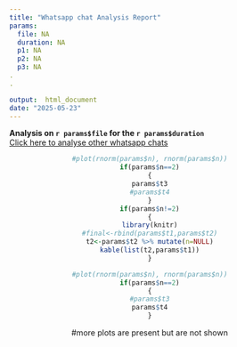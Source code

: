 ```yaml
---
title: "Whatsapp chat Analysis Report"
params:
  file: NA
  duration: NA
  p1: NA
  p2: NA
  p3: NA
.
.

output:  html_document
date: "2025-05-23"
---
```




**Analysis on `r params$file` for the `r params$duration`**
<br/>
[Click here to analyse other whatsapp chats ](https://reubenjoseph13.shinyapps.io/Whatsapp_Analyzer/)


<center>
```r
#plot(rnorm(params$n), rnorm(params$n))
if(params$n==2)
{
params$t3
#params$t4
}
if(params$n!=2)
{
library(knitr)
#final<-rbind(params$t1,params$t2)
t2<-params$t2 %>% mutate(n=NULL)
kable(list(t2,params$t1))
}
```

```r
#plot(rnorm(params$n), rnorm(params$n))
if(params$n==2)
{
#params$t3
params$t4
}
```
#more plots are present but are not shown
